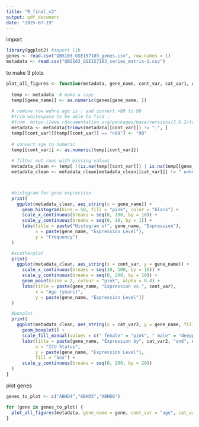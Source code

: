 ```yaml
---
title: "R_final_v2"
output: pdf_document
date: "2025-07-19"
---
```

import
```r
library(ggplot2) #import lib
genes <- read.csv("QBS103_GSE157103_genes.csv", row.names = 1)
metadata <- read.csv("QBS103_GSE157103_series_matrix-1.csv")
```

to make 3 plots
```r
plot_all_figures <- function(metadata, gene_name, cont_var, cat_var1, cat_var2) {
  
  temp <- metadata  # make a copy
  temp[[gene_name]] <- as.numeric(genes[gene_name, ])
  
  # remove row wehre age is : and convert >89 to 90
  #trim whitespace to be able to find : 
  #from  https://www.rdocumentation.org/packages/base/versions/3.6.2/topics/trimws
  metadata <- metadata[trimws(metadata[[cont_var]]) != ":", ]
  temp[[cont_var]][temp[[cont_var]] == ">89"] <- "90"
  
  # convert age to numeric
  temp[[cont_var]] <- as.numeric(temp[[cont_var]])
  
  # filter out rows with missing values
  metadata_clean <- temp[ !(is.na(temp[[cont_var]]) | is.na(temp[[gene_name]])), ]
  metadata_clean <- metadata_clean[metadata_clean[[cat_var1]] != " unknown", ]



  #histogram for gene expression 
  print(
    ggplot(metadata_clean, aes_string(x = gene_name)) +
      geom_histogram(bins = 50, fill = "pink", color = "black") +
      scale_x_continuous(breaks = seq(0, 190, by = 10)) +
      scale_y_continuous(breaks = seq(0, 10, by = 1)) +
      labs(title = paste("Histogram of", gene_name, "Expression"),
           x = paste(gene_name, "Expression Level"),
           y = "Frequency")
  )

  #scatterplot
  print(
    ggplot(metadata_clean, aes_string(x = cont_var, y = gene_name)) +
      scale_x_continuous(breaks = seq(10, 100, by = 10)) +
      scale_y_continuous(breaks = seq(0, 200, by = 10)) +
      geom_point(size = 2, colour = "pink", alpha = 0.8) +
      labs(title = paste(gene_name, "Expression vs.", cont_var),
           x = "Age (years)",
           y = paste(gene_name, "Expression Level"))
  )

  #boxplot
  print(
    ggplot(metadata_clean, aes_string(x = cat_var2, y = gene_name, fill = cat_var1)) +
      geom_boxplot() +
      scale_fill_manual(values = c(" female" = "pink", " male" = "deeppink")) +
      labs(title = paste(gene_name, "Expression by", cat_var2, "and", cat_var1),
           x = "ICU Status",
           y = paste(gene_name, "Expression Level"),
           fill = "Sex") +
      scale_y_continuous(breaks = seq(0, 200, by = 20))
  )
}


```


plot genes
```r
genes_to_plot <- c("ABHD4","ABHD5","ABHD6")

for (gene in genes_to_plot) {
  plot_all_figures(metadata, gene_name = gene, cont_var = "age", cat_var1 = "sex", cat_var2 = "icu_status")
}
```




